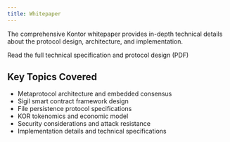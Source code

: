 ```yaml
---
title: Whitepaper
---
```


The comprehensive Kontor whitepaper provides in-depth technical details about the protocol design, architecture, and implementation.

<Card title="Download Kontor Whitepaper" icon="file-pdf" href="/img/2025-08-30_kontor-whitepaper.pdf">
  Read the full technical specification and protocol design (PDF)
</Card>

## Key Topics Covered

- Metaprotocol architecture and embedded consensus
- Sigil smart contract framework design
- File persistence protocol specifications
- KOR tokenomics and economic model
- Security considerations and attack resistance
- Implementation details and technical specifications
